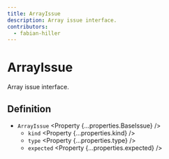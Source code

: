 ```yaml
---
title: ArrayIssue
description: Array issue interface.
contributors:
  - fabian-hiller
---
```



# ArrayIssue

Array issue interface.

## Definition

- `ArrayIssue` <Property {...properties.BaseIssue} />
  - `kind` <Property {...properties.kind} />
  - `type` <Property {...properties.type} />
  - `expected` <Property {...properties.expected} />
